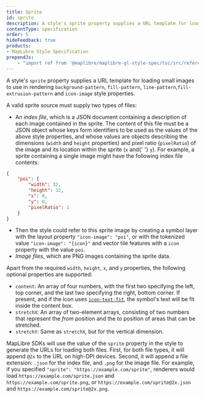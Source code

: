 ```yaml
---
title: Sprite
id: sprite
description: A style's sprite property supplies a URL template for loading small images to use in rendering background-pattern, fill-pattern, line-pattern,fill-extrusion-pattern and icon-image style properties.
contentType: specification
order: 5
hideFeedback: true
products:
- MapLibre Style Specification
prependJs:
    - "import ref from '@maplibre/maplibre-gl-style-spec/tsc/src/reference/latest';"
---
```




A style's `sprite` property supplies a URL template for loading small images to use in rendering `background-pattern`, `fill-pattern`, `line-pattern`,`fill-extrusion-pattern` and `icon-image` style properties.

<Sprint1Prism />


A valid sprite source must supply two types of files:

- An _index file_, which is a JSON document containing a description of each image contained in the sprite. The content of this file must be a JSON object whose keys form identifiers to be used as the values of the above style properties, and whose values are objects describing the dimensions (`width` and `height` properties) and pixel ratio (`pixelRatio`) of the image and its location within the sprite (`x` and{' '} `y`). For example, a sprite containing a single image might have the following index file contents:

```json
{
    "poi": {
        "width": 32,
        "height": 32,
        "x": 0,
        "y": 0,
        "pixelRatio": 1
    }
}
```

- Then the style could refer to this sprite image by creating a symbol layer with the layout property `"icon-image": "poi"`, or with the tokenized value  `"icon-image": "{icon}"` and vector tile features with a `icon` property with the value `poi`.
- _Image files_, which are PNG images containing the sprite data.

Apart from the required `width`, `height`, `x`, and `y` properties, the following optional properties are supported:
- `content`: An array of four numbers, with the first two specifying the left, top corner, and the last two specifying the right, bottom corner. If present, and if the icon uses [`icon-text-fit`](/maplibre-gl-js-docs/style-spec/layers/#layout-symbol-icon-text-fit), the symbol's text will be fit inside the content box.
- `stretchX`: An array of two-element arrays, consisting of two numbers that represent the _from_ position and the _to_ position of areas that can be stretched.
- `stretchY`: Same as `stretchX`, but for the vertical dimension.

MapLibre SDKs will use the value of the `sprite` property in the style to generate the URLs for loading both files. First, for both file types, it will append `@2x` to the URL on high-DPI devices. Second, it will append a file extension: `.json` for the index file, and `.png` for the image file. For example, if you specified `"sprite": "https://example.com/sprite"`, renderers would load `https://example.com/sprite.json` and `https://example.com/sprite.png`, or `https://example.com/sprite@2x.json` and `https://example.com/sprite@2x.png`.

